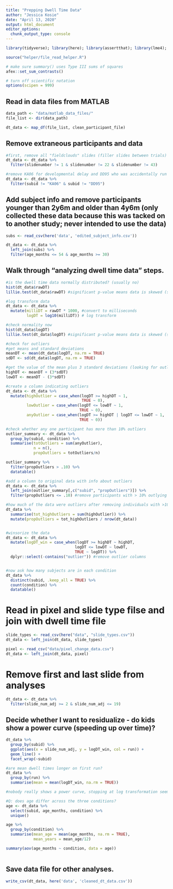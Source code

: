 ```yaml
---
title: "Prepping Dwell Time Data"
author: "Jessica Kosie"
date: "April 13, 2020"
output: html_document
editor_options: 
  chunk_output_type: console
---
```


```r

library(tidyverse); library(here); library(assertthat); library(lme4); library(lmerTest); library(nortest); library(DT)

source("helper/file_read_helper.R")

# make sure summary() uses Type III sums of squares
afex::set_sum_contrasts()

# turn off scientific notation
options(scipen = 999)
```
## Read in data files from MATLAB
```r
data_path <- "data/matlab_data_files/"
file_list <- dir(data_path)

dt_data <- map_df(file_list, clean_participant_file) 
```
## Remove extraneous participants and data
```r
#first, remove all "fieldclouds" slides (filler slides between trials)
dt_data <- dt_data %>% 
  filter(slidenumber != 1 & slidenumber != 22 & slidenumber != 43)

#remove KA06 for developmental delay and DD95 who was accidentally run twice
dt_data <- dt_data %>% 
  filter(subid != "KA06" & subid != "DD95")

```
## Add subject info and remove participants younger than 2y6m and older than 4y6m (only collected these data because this was tacked on to another study; never intended to use the data)
```r
subs <- read_csv(here('data', 'edited_subject_info.csv'))

dt_data <- dt_data %>% 
  left_join(subs) %>% 
  filter(age_months <= 54 & age_months >= 30)

```
## Walk through "analyzing dwell time data" steps.
```r
#is the dwell time data normally distributed? (usually no)
hist(dt_data$rawDT)
lillie.test(dt_data$rawDT) #significant p-value means data is skewed (sig. differs from normal)

#log transform data
dt_data <- dt_data %>% 
  mutate(milliDT = rawDT * 1000, #convert to milliseconds
         logDT = log10(milliDT)) # log transform

#check normality now
hist(dt_data$logDT)
lillie.test(dt_data$logDT) #significant p-value means data is skewed (sig. differs from normal)

#check for outliers
#get means and standard deviations
meanDT <- mean(dt_data$logDT, na.rm = TRUE)
sdDT <- sd(dt_data$logDT, na.rm = TRUE)

#get the value of the mean plus 3 standard deviations (looking for outlier over this value)
highDT <- meanDT + (3*sdDT)
lowDT <- meanDT - (3*sdDT)

#create a column indicating outliers
dt_data <- dt_data %>% 
  mutate(highOutlier = case_when(logDT >= highDT ~ 1,
                                 TRUE ~ 0),
         lowOutlier = case_when(logDT <= lowDT ~ 1,
                                TRUE ~ 0),
         anyOutlier = case_when(logDT >= highDT | logDT <= lowDT ~ 1,
                                TRUE ~ 0))

#check whether any one participant has more than 10% outliers
outlier_summary <- dt_data %>% 
  group_by(subid, condition) %>% 
  summarise(totOutliers = sum(anyOutlier),
            n = n(),
            propOutliers = totOutliers/n)

outlier_summary %>% 
  filter(propOutliers > .10) %>% 
  datatable()

#add a column to original data with info about outliers
dt_data <- dt_data %>% 
  left_join(outlier_summary[,c("subid", "propOutliers")]) %>% 
  filter(propOutliers <= .10) #remove participants with > 10% outlying data

#how much of the data were outliers after removing individuals with >10% outlying data?
dt_data %>% 
  summarise(tot_highOutliers = sum(highOutlier)) %>% 
  mutate(propOutliers = tot_highOutliers / nrow(dt_data))


#winsorize the data
dt_data <- dt_data %>% 
  mutate(logDT_win = case_when(logDT >= highDT ~ highDT,
                              logDT <= lowDT ~ lowDT,
                              TRUE ~ logDT)) %>% 
  dplyr::select(-contains("outlier")) #remove outlier columns


#now ask how many subjects are in each condition
dt_data %>% 
  distinct(subid, .keep_all = TRUE) %>% 
  count(condition) %>% 
  datatable()

```
# Read in pixel and slide type filse and join with dwell time file
```r
slide_types <- read_csv(here("data", "slide_types.csv"))
dt_data <- left_join(dt_data, slide_types)

pixel <- read_csv("data/pixel_change_data.csv")
dt_data <- left_join(dt_data, pixel)

```
# Remove first and last slide from analyses 
```r
dt_data <- dt_data %>% 
  filter(slide_num_adj >= 2 & slide_num_adj <= 19)

```
## Decide whether I want to residualize - do kids show a power curve (speeding up over time)?
```r
dt_data %>%
  group_by(subid) %>%
  ggplot(aes(x = slide_num_adj, y = logDT_win, col = run)) +
  geom_line() +
  facet_wrap(~subid)

#are mean dwell times longer on first run?
dt_data %>% 
  group_by(run) %>% 
  summarise(mean = mean(logDT_win, na.rm = TRUE))

#nobody really shows a power curve, stopping at log transformation seems appropriate

#Q: does age differ across the three conditions?
age <- dt_data %>% 
  select(subid, age_months, condition) %>% 
  unique()

age %>% 
  group_by(condition) %>% 
  summarise(mean_age = mean(age_months, na.rm = TRUE),
            mean_years = mean_age/12)

summary(aov(age_months ~ condition, data = age))
  

```
## Save data file for other analyses.
```r
write_csv(dt_data, here('data', 'cleaned_dt_data.csv'))

```
